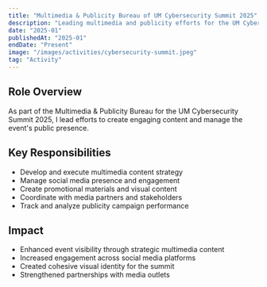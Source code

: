 ```yaml
---
title: "Multimedia & Publicity Bureau of UM Cybersecurity Summit 2025"
description: "Leading multimedia and publicity efforts for the UM Cybersecurity Summit"
date: "2025-01"
publishedAt: "2025-01"
endDate: "Present"
image: "/images/activities/cybersecurity-summit.jpeg"
tag: "Activity"
---
```


## Role Overview
As part of the Multimedia & Publicity Bureau for the UM Cybersecurity Summit 2025, I lead efforts to create engaging content and manage the event's public presence.

## Key Responsibilities
- Develop and execute multimedia content strategy
- Manage social media presence and engagement
- Create promotional materials and visual content
- Coordinate with media partners and stakeholders
- Track and analyze publicity campaign performance

## Impact
- Enhanced event visibility through strategic multimedia content
- Increased engagement across social media platforms
- Created cohesive visual identity for the summit
- Strengthened partnerships with media outlets 